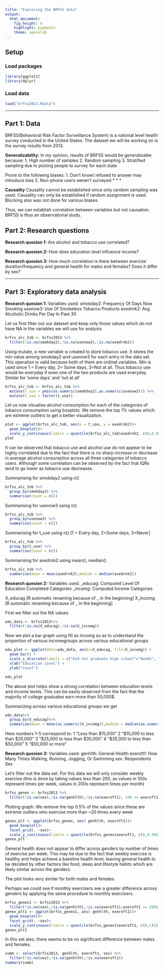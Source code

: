 ```yaml
---
title: "Exploring the BRFSS data"
output: 
  html_document: 
    fig_height: 4
    highlight: pygments
    theme: spacelab
---
```


## Setup

### Load packages

```r
library(ggplot2)
library(dplyr)
```

### Load data


```r
load("brfss2013.RData")
```



* * *

## Part 1: Data
BRFSS(Behavioral Risk Factor Surveillance System) is a national level health survey conducted in the United States. The dataset we will be working on is the survey results from 2013.

**Generalizability:**
In my opinion, results of BRFSS would be generalizable because:
1. High number of samples
2. Random sampling
3. Stratified sampling due to picking people to survey for each state

Prone to the following biases:
1. Don't know/ refused to answer may introduce bias
2. Non-phone users weren't surveyed
* * *

**Causality**
Causality cannot be established since only random sampling was used.
Causality can only be established if random assignment is used.
Blocking also was not done for various biases.

Thus, we can establish correlation between variables but not causation.
BRFSS is thus an observational study.

## Part 2: Research questions

**Research quesion 1:**
Are alcohol and tobacco use correlated?

**Research quesion 2:**
How does education level influence income?

**Research quesion 3:**
How much correlation is there between exercise duration/frequency and general health for males and females? Does it differ by sex?

* * *

## Part 3: Exploratory data analysis

**Research quesion 1:**
Variables used:
smokday2: Frequency Of Days Now Smoking
usenow3: Use Of Smokeless Tobacco Products
avedrnk2: Avg Alcoholic Drinks Per Day In Past 30

Let us first filter out our dataset and keep only those values which do not have NA in the variables we will use for analysis

```r
brfss_alc_tob <- brfss2013 %>%
  filter(!is.na(smokday2),!is.na(usenow3),!is.na(avedrnk2))
```

Using mutate, a new variable is created to store tobacco use. It stores the min value among smokday2 and usenow3 for each entry in the data set. This operation is valid because both of them are ordinal variables. Min is used since 1 = Every day, 2= Some days, 3=Not at all.
Thus tobacco use would be everyday if even one of the two products are used everyday. Similar for 'some days' and 'not at all'

```r
brfss_alc_tob <- brfss_alc_tob %>%
  mutate(t_use = pmin(as.numeric(smokday2),as.numeric(usenow3))) %>%
  mutate(t_use = factor(t_use))
```

Let us now visualise alcohol consumption for each of the categories of tobacco consumption using boxplots. We remove the top 1% values which are extreme outliers to get a better visualization.

```r
plot <- ggplot(brfss_alc_tob, aes(x = t_use, y = avedrnk2))+
  geom_boxplot()+
  scale_y_continuous(limits = quantile(brfss_alc_tob$avedrnk2, c(0,0.99)))
plot
```

It can be observed that tobacco use and alcohol use do not appear to be highly correlated due to the fact that there is no sharp increase or decrease in average alcohol consumption across all three categories of tobacco users. Although some correlation can be observed by the fact that IQRs tend to go lower as tobacco use decreases.

Summarising for smokday2 using n()
```r
brfss_alc_tob %>% 
  group_by(smokday2) %>% 
  summarise(count = n())

```
Summarising for usenow3 using n()
```r
brfss_alc_tob %>% 
  group_by(usenow3) %>% 
  summarise(count = n())
```
Summarising for t_use using n() [1 = Every day, 2=Some days, 3=Never]
```r
brfss_alc_tob %>% 
  group_by(t_use) %>% 
  summarise(count = n())
```

Summarising for avedrnk2 using mean(), median()
```r
brfss_alc_tob %>%
  summarise(mean = mean(avedrnk2),median = median(avedrnk2))
```


**Research quesion 2:**
Variables used:
_educag: Computed Level Of Education Completed Categories
_incomg: Computed Income Categories

X_educag [R automatic renaming because of _ in the beginning]
X_incomg [R automatic renaming because of _ in the beginning]

First we filter out the NA values
```r
edu_data <- brfss2013%>%
  filter(!is.na(X_educag),!is.na(X_incomg))
```


Now we plot a bar graph using fill as incomg so as to understand the proportion of various incomegroups across various educational groups
```r
edu_plot <- ggplot(data=edu_data, aes(x=X_educag, fill=X_incomg)) + 
  geom_bar() + 
  scale_x_discrete(labels = c("Did not graduate high school"="NonHS", "Graduated high school" = "HS", "Attended college or technical school"="NonCol", "Graduated from college or technical school"="Col")) + 
  xlab("Education Level") + 
  ylab("Count")

edu_plot
```

The above plot helps show a strong correlation between education levels and income levels. This can be easily observed from the fact that the majority of college graduates earn more than 50,000$.

Summarizing across various educational groups we get
```r
edu_data%>%
  group_by(X_educag)%>%
  summarise(mean = mean(as.numeric(X_incomg)),median = median(as.numeric(X_incomg)))
```
Here numbers 1-5 correspond to:
1	"Less than $15,000"
2	"$15,000 to less than $25,000"
3	"$25,000 to less than $35,000"
4 "$35,000 to less than $50,000"
5 "$50,000 or more"

**Research quesion 3:**
Variables used:
genhlth: General Health
exeroft1: How Many Times Walking, Running, Jogging, Or Swimming
sex: Respondents Sex

Let's filter out the data set. For this data we will only consider weekly exercise (this is done by taking values less than 200, as values in 100s represent times per week, values in 200s represent times per month)
```r
brfss_genex <- brfss2013 %>%
  filter(!is.na(sex),!is.na(genhlth),!is.na(exeroft1), 100 <= exeroft1, exeroft1 < 200)
```

Plotting graph:
We remove the top 0.5% of the values since these are extreme outliers who exercise more than ~20 times every week
```r
genex_plt <- ggplot(brfss_genex, aes( genhlth, exeroft1))+
  geom_boxplot()+
  facet_grid(. ~sex)+
  scale_y_continuous(limits = quantile(brfss_genex$exeroft1, c(0,0.995)))
genex_plt
```
General health does not appear to differ across genders by number of times of exercise per week. This may be due to the fact that weekly exercise is healthy and helps achieve a baseline health level, leaving general health to be decided by other factors like food, sleep and lifestyle habits which are likely similar across the genders.

The plot looks very similar for both males and females.

Perhaps we could see if monthly exercisers see a greater difference across genders by applying the same procedure to monthly exercisers.
```r
brfss_genex1 <- brfss2013 %>%
  filter(!is.na(sex),!is.na(genhlth),!is.na(exeroft1),exeroft1 >= 200)
genex_plt1 <- ggplot(brfss_genex1, aes( genhlth, exeroft1))+
  geom_boxplot()+
  facet_grid(. ~sex)+
  scale_y_continuous(limits = quantile(brfss_genex1$exeroft1, c(0,1)))
genex_plt1
```

In this set also, there seems to be no significant difference between males and females.

```r
summ <- select(brfss2013, genhlth, exeroft1, sex) %>%
  filter(!is.na(sex),!is.na(genhlth),!is.na(exeroft1))
summary(summ)
```

